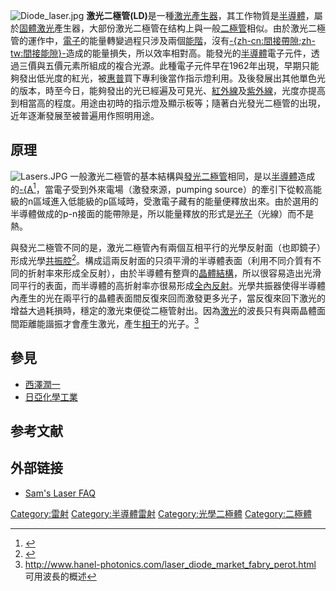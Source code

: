 {{noteTA
|T=zh:激光二极管;zh-hans:激光二极管;zh-hk:激光二極管;zh-tw:雷射二極體;
|1=zh:激光二极管;zh-hans:激光二极管;zh-hk:激光二極管;zh-tw:雷射二極體;
}}

[[Image:Diode_laser.jpg|thumb]]
'''激光二極管(LD)'''是一種[[激光產生器|激光產生器]]，其工作物質是[[半導體|半導體]]，屬於[[固体物理学|固體激光]]產生器，大部份激光二極管在结构上與一般[[二極管|二極管]]相似。由於激光二極管的運作中，[[電子|電子]]的能量轉變過程只涉及兩個[[能階|能階]]，沒有[[間接帶隙|-{zh-cn:間接帶隙;zh-tw:間接能隙}-]]造成的能量損失，所以效率相對高。能發光的[[半導體|半導體]]電子元件，透過三價與五價元素所組成的複合光源。此種電子元件早在1962年出現，早期只能夠發出低光度的紅光，被[[惠普|惠普]]買下專利後當作指示燈利用。及後發展出其他單色光的版本，時至今日，能夠發出的光已經遍及可見光、[[紅外線|紅外線]]及[[紫外線|紫外線]]，光度亦提高到相當高的程度。用途由初時的指示燈及顯示板等；隨著白光發光二極管的出現，近年逐漸發展至被普遍用作照明用途。

== 原理 ==
[[Image:Lasers.JPG|thumb]]
一般激光二極管的基本結構與[[發光二極管|發光二極管]]相同，是以[[半導體|半導體]]造成的[[PN结|-{A]]<ref>{{Cite web |url=http://www.askkia.com/articles/what-is-a-diode.html |title=存档副本 |accessdate=2011-12-24 |archive-date=2011-10-05 |archive-url=https://web.archive.org/web/20111005202552/http://askkia.com/articles/what-is-a-diode.html |dead-url=yes }}</ref>，當電子受到外來電場（激發來源，pumping source）的牽引下從較高能級的n區域進入低能級的p區域時，受激電子藏有的能量便釋放出來。由於選用的半導體做成的p-n接面的能帶隙是{{tsl|ja|直接遷移|直接間隙|-{zh-cn:直接帶隙;zh-tw:直接能隙}-}}，所以能量釋放的形式是[[光子|光子]]（光線）而不是熱。

與發光二極管不同的是，激光二極管內有兩個互相平行的光學反射面（也即鏡子）形成光學[[共鳴管|共振腔]]<ref>{{Cite web |url=http://www.rp-photonics.com/laser_diodes.html |title=存档副本 |accessdate=2011-12-24 |archive-date=2011-12-30 |archive-url=https://web.archive.org/web/20111230163927/http://www.rp-photonics.com/laser_diodes.html |dead-url=no }}</ref>。構成這兩反射面的只須平滑的半導體表面（利用不同介質有不同的折射率來形成全反射），由於半導體有整齊的[[晶體結構|晶體結構]]，所以很容易造出光滑同平行的表面，而半導體的高折射率亦很易形成[[全內反射|全內反射]]。光學共振器使得半導體內產生的光在兩平行的晶體表面間反復來回而激發更多光子，當反復來回下激光的增益大過耗損時，穩定的激光束便從二極管射出。因為[[激光|激光]]的波長只有與兩晶體面間距離能諧振才會產生激光，產生[[干涉_(物理学)|相干]]的光子。<ref>http://www.hanel-photonics.com/laser_diode_market_fabry_perot.html {{Wayback|url=http://www.hanel-photonics.com/laser_diode_market_fabry_perot.html |date=20140819204855 }}  可用波長的概述</ref>

== 參見 ==
* [[西澤潤一|西澤潤一]]
* [[日亞化學工業|日亞化學工業]]

== 参考文献 ==
{{reflist}}

==外部链接==
{{commonscat|Diode lasers}}
*[http://www.repairfaq.org/sam/laserdio.htm Sam's Laser FAQ] {{Wayback|url=http://www.repairfaq.org/sam/laserdio.htm |date=20100612205440 }} 

{{Authority control}}
[[Category:雷射|Category:雷射]]
[[Category:半導體雷射|Category:半導體雷射]]
[[Category:光學二極體|Category:光學二極體]]
[[Category:二極體|Category:二極體]]